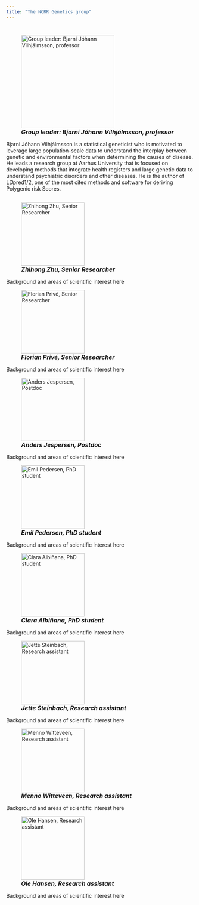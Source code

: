 ```yaml
---
title: "The NCRR Genetics group"
---
```


<!-- <a href="CV.pdf#" class="download" title="Download CV as PDF">Download CV</a>			 -->

# 



  

![<font size="3"> ***Group leader: Bjarni Jóhann Vilhjálmsson, professor*** </font>](C:/Users/au576454/Documents/ncrr-genetics\picsandembeds/Bjarni-Jóhann-Vilhjálmsson-scaled.jpg){height=300, width=250}  

Bjarni Jóhann Vilhjálmsson is a statistical geneticist who is motivated to leverage large population-scale data to understand the interplay between genetic and environmental factors when determining the causes of disease. He leads a research group at Aarhus University that is focused on developing methods that integrate health registers and large genetic data to understand psychiatric disorders and other diseases. He is the author of LDpred1/2, one of the most cited methods and software for deriving Polygenic risk Scores.

```r

```

  

![<font size="3"> ***Zhihong Zhu, Senior Researcher***</font>](C:/Users/au576454/Documents/ncrr-genetics\picsandembeds/Picture4.jpg){height=300, width=170}  

Background and areas of scientific interest here

  

![<font size="3"> ***Florian Privé, Senior Researcher*** </font>](C:/Users/au576454/Documents/ncrr-genetics\picsandembeds/Picture3.jpg){height=300, width=170}  

Background and areas of scientific interest here

  

![<font size="3"> ***Anders Jespersen, Postdoc*** </font>](C:/Users/au576454/Documents/ncrr-genetics\picsandembeds/Picture7.jpg){height=300, width=170}  

Background and areas of scientific interest here

  

![<font size="3"> ***Emil Pedersen, PhD student*** </font>](C:/Users/au576454/Documents/ncrr-genetics\picsandembeds/Picture1.jpg){height=300, width=170}  

Background and areas of scientific interest here

 

![<font size="3"> ***Clara Albiñana, PhD student*** </font>](C:/Users/au576454/Documents/ncrr-genetics\picsandembeds/Picture2.jpg){height=300, width=170}  

Background and areas of scientific interest here

  

![<font size="3"> ***Jette Steinbach, Research assistant*** </font>](C:/Users/au576454/Documents/ncrr-genetics\picsandembeds/Picture6.png){height=300, width=170}  

Background and areas of scientific interest here

 

![<font size="3"> ***Menno Witteveen, Research assistant*** </font>](C:/Users/au576454/Documents/ncrr-genetics\picsandembeds/Picture5.jpg){height=300, width=170}  

Background and areas of scientific interest here

  

![<font size="3"> ***Ole Hansen, Research assistant*** </font>](C:/Users/au576454/Documents/ncrr-genetics\picsandembeds/Picture8.png){height=300, width=170}  

Background and areas of scientific interest here


  
